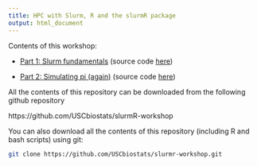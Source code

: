 ```yaml
---
title: HPC with Slurm, R and the slurmR package
output: html_document
---
```


Contents of this workshop:

- [Part 1: Slurm fundamentals](part1.html) (source code [here](part1.Rmd){target="_blank"})

- [Part 2: Simulating pi (again)](part2.html) (source code [here](part2.Rmd){target="_blank"})

All the contents of this repository can be downloaded from the following 
github repository

https://github.com/USCbiostats/slurmR-workshop

You can also download all the contents of this repository (including R and bash
scripts) using git:

```bash
git clone https://github.com/USCbiostats/slurmr-workshop.git
```